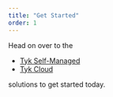```yaml
---
title: "Get Started"
order: 1
---
```


Head on over to the 
* [Tyk Self-Managed](/tyk-self-managed#installation-options-for-tyk-self-managed)
* [Tyk Cloud](/tyk-cloud#quick-start-tyk-cloud)

solutions to get started today.